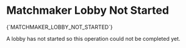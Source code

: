 # Matchmaker Lobby Not Started

<Summary>{`MATCHMAKER_LOBBY_NOT_STARTED`}</Summary>

A lobby has not started so this operation could not be completed yet.
